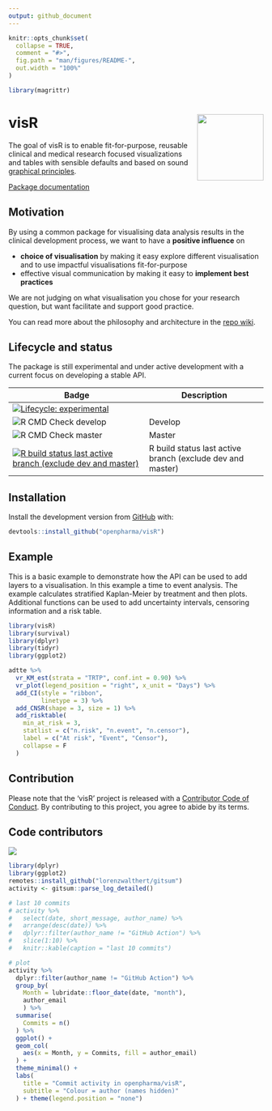 ```yaml
---
output: github_document
---
```


<!-- README.md is generated from README.Rmd. Please edit that file -->

```r
knitr::opts_chunk$set(
  collapse = TRUE,
  comment = "#>",
  fig.path = "man/figures/README-",
  out.width = "100%"
)

library(magrittr)
```

# visR <img src='man/figures/logo.png' align="right" height="131.5" />

The goal of visR is to enable fit-for-purpose, reusable clinical and medical research focused visualizations and tables with sensible defaults and based on sound [graphical principles](https://graphicsprinciples.github.io/).

[Package documentation](https://openpharma.github.io/visR/)

## Motivation

By using a common package for visualising data analysis results in the clinical development process, we want to have a **positive influence** on 

* **choice of visualisation** by making it easy explore different visualisation and to use impactful visualisations fit-for-purpose
* effective visual communication by making it easy to **implement best practices** 

We are not judging on what visualisation you chose for your research question, but want facilitate and support good practice.

You can read more about the philosophy and architecture in the [repo wiki](https://github.com/openpharma/visR/wiki).

## Lifecycle and status

The package is still experimental and under active development with a current focus on developing a stable API. 

<!-- badges: start -->

| Badge | Description
|----------------------|-------------------|
| [![Lifecycle: experimental](https://img.shields.io/badge/lifecycle-experimental-orange.svg)](https://www.tidyverse.org/lifecycle/#experimental)     |  |
| ![R CMD Check develop](https://github.com/openpharma/visR/workflows/R-CMD-check-master/badge.svg?branch=develop)    | Develop |
| ![R CMD Check master](https://github.com/openpharma/visR/workflows/R-CMD-check-master/badge.svg?branch=master) | Master |
| [![R build status last active branch (exclude dev and master)](https://github.com/openpharma/visR/workflows/R-CMD-check/badge.svg)](https://github.com/openpharma/visR/actions) | R build status last active branch (exclude dev and master) |

<!-- badges: end -->


## Installation

Install the development version from [GitHub](https://github.com/) with:

``` r
devtools::install_github("openpharma/visR")
```

## Example

This is a basic example to demonstrate how the API can be used to add layers to a visualisation. In this example a time to event analysis. The example calculates stratified Kaplan-Meier by treatment and then plots. Additional functions can be used to add uncertainty intervals, censoring information and a risk table. 

```r
library(visR)
library(survival)
library(dplyr)
library(tidyr) 
library(ggplot2)

adtte %>%
  vr_KM_est(strata = "TRTP", conf.int = 0.90) %>%
  vr_plot(legend_position = "right", x_unit = "Days") %>%
  add_CI(style = "ribbon",
         linetype = 3) %>%
  add_CNSR(shape = 3, size = 1) %>%
  add_risktable(
    min_at_risk = 3,
    statlist = c("n.risk", "n.event", "n.censor"),
    label = c("At risk", "Event", "Censor"),
    collapse = F
  )
```


## Contribution 

Please note that the 'visR' project is released with a [Contributor Code of Conduct](CODE_OF_CONDUCT.md). By contributing to this project, you agree to abide by its terms.

## Code contributors

<a href="https://github.com/openpharma/visR/graphs/contributors">
  <img src="https://contributors-img.web.app/image?repo=openpharma/visR" />
</a>

```r
library(dplyr)
library(ggplot2)
remotes::install_github("lorenzwalthert/gitsum")
activity <- gitsum::parse_log_detailed()

# last 10 commits
# activity %>%
#   select(date, short_message, author_name) %>%
#   arrange(desc(date)) %>%
#   dplyr::filter(author_name != "GitHub Action") %>%
#   slice(1:10) %>%
#   knitr::kable(caption = "last 10 commits")

# plot
activity %>%
  dplyr::filter(author_name != "GitHub Action") %>%
  group_by(
    Month = lubridate::floor_date(date, "month"),
    author_email
    ) %>%
  summarise(
    Commits = n()
  ) %>%
  ggplot() +
  geom_col(
    aes(x = Month, y = Commits, fill = author_email)
  ) +
  theme_minimal() +
  labs(
    title = "Commit activity in openpharma/visR",
    subtitle = "Colour = author (names hidden)"
  ) + theme(legend.position = "none")
```
